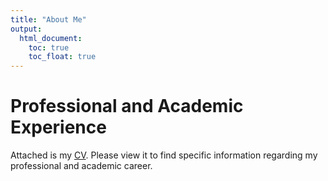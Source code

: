 ```yaml
---
title: "About Me"
output: 
  html_document:
    toc: true
    toc_float: true
---
```


# Professional and Academic Experience

Attached is my [CV](Vasilios Fokaidis-CV.pdf). Please view it to find specific information regarding my professional and academic career.